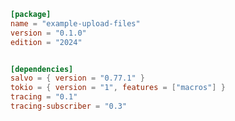 ```toml  title="upload-files/Cargo.toml"
[package]
name = "example-upload-files"
version = "0.1.0"
edition = "2024"


[dependencies]
salvo = { version = "0.77.1" }
tokio = { version = "1", features = ["macros"] }
tracing = "0.1"
tracing-subscriber = "0.3"

```
